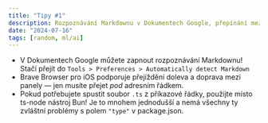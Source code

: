 ```yaml
---
title: "Tipy #1"
description: Rozpoznávání Markdownu v Dokumentech Google, přepínání mezi panely přejetím v Brave Browseru pro iOS a spouštění souborů TypeScript z příkazové řádky.
date: "2024-07-16"
tags: [random, ml/ai]
---
```


- V Dokumentech Google můžete zapnout rozpoznávání Markdownu! Stačí přejít do `Tools > Preferences > Automatically detect Markdown`
- Brave Browser pro iOS podporuje přejíždění doleva a doprava mezi panely — jen musíte přejet _pod_ adresním řádkem.
- Pokud potřebujete spustit soubor `.ts` z příkazové řádky, použijte místo ts-node nástroj Bun! Je to mnohem jednodušší a nemá všechny ty zvláštní problémy s polem `"type"` v package.json.